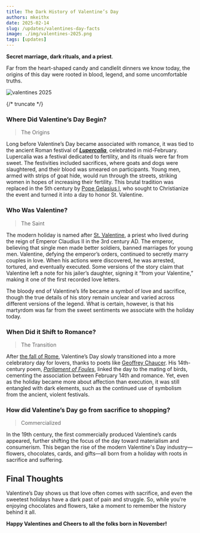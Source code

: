 ```yaml
---
title: The Dark History of Valentine’s Day
authors: mkeithx
date: 2025-02-14
slug: /updates/valentines-day-facts
image: ./img/valentines-2025.png
tags: [updates]
---
```


**Secret marriage, dark rituals, and a priest**.

Far from the heart-shaped candy and candlelit dinners we know today, the origins of this day were rooted in blood, legend, and some uncomfortable truths.


![valentines 2025](./img/valentines-2025.png)


{/* truncate */}




<!-- Valentine’s Day is often seen as a celebration of love, roses, and chocolates, but beneath the surface lies a darker history filled with sacrifice, martyrdom, and ancient rituals.  -->

### Where Did Valentine’s Day Begin?
> The Origins

Long before Valentine’s Day became associated with romance, it was tied to the ancient Roman festival of [**_Lupercalia_**](https://en.wikipedia.org/wiki/Lupercalia), celebrated in mid-February. Lupercalia was a festival dedicated to fertility, and its rituals were far from sweet. The festivities included sacrifices, where goats and dogs were slaughtered, and their blood was smeared on participants. Young men, armed with strips of goat hide, would run through the streets, striking women in hopes of increasing their fertility. This brutal tradition was replaced in the 5th century by [Pope Gelasius I](https://en.wikipedia.org/wiki/Pope_Gelasius_I), who sought to Christianize the event and turned it into a day to honor St. Valentine.

### Who Was Valentine?
> The Saint

The modern holiday is named after [St. Valentine](https://en.wikipedia.org/wiki/Saint_Valentine), a priest who lived during the reign of Emperor Claudius II in the 3rd century AD. The emperor, believing that single men made better soldiers, banned marriages for young men. Valentine, defying the emperor’s orders, continued to secretly marry couples in love. When his actions were discovered, he was arrested, tortured, and eventually executed. Some versions of the story claim that Valentine left a note for his jailer’s daughter, signing it “from your Valentine,” making it one of the first recorded love letters.

The bloody end of Valentine’s life became a symbol of love and sacrifice, though the true details of his story remain unclear and varied across different versions of the legend. What is certain, however, is that his martyrdom was far from the sweet sentiments we associate with the holiday today.

### When Did it Shift to Romance?
> The Transition

After [the fall of Rome](https://en.wikipedia.org/wiki/Fall_of_the_Western_Roman_Empire), Valentine’s Day slowly transitioned into a more celebratory day for lovers, thanks to poets like [Geoffrey Chaucer](https://en.wikipedia.org/wiki/Geoffrey_Chaucer). His 14th-century poem, *[Parliament of Foules](https://en.wikipedia.org/wiki/Parlement_of_Foules)*, linked the day to the mating of birds, cementing the association between February 14th and romance. Yet, even as the holiday became more about affection than execution, it was still entangled with dark elements, such as the continued use of symbolism from the ancient, violent festivals.

### How did Valentine’s Day go from sacrifice to shopping?
> Commercialized

In the 19th century, the first commercially produced Valentine’s cards appeared, further shifting the focus of the day toward materialism and consumerism. This began the rise of the modern Valentine's Day industry—flowers, chocolates, cards, and gifts—all born from a holiday with roots in sacrifice and suffering.

<!-- ### The Bloodshed of Love
While we now know Valentine’s Day as a celebration of affection, it’s important to remember the blood-stained history behind it. From the violent rites of Lupercalia to the martyrdom of a priest for defying a tyrant, the day has evolved from sacrifice to sentiment. Today’s box of chocolates and bouquet of roses may feel like an innocent tradition, but they are built on a long, complicated, and occasionally dark history. -->

## Final Thoughts
<!-- 
Valentine’s Day reminds us that love is often entwined with sacrifice, and that even the sweetest holidays have a past filled with blood, struggle, and pain. So, as you celebrate with chocolates and flowers, spare a thought for the dark history that made it all possible. -->

Valentine’s Day shows us that love often comes with sacrifice, and even the sweetest holidays have a dark past of pain and struggle. So, while you're enjoying chocolates and flowers, take a moment to remember the history behind it all.


**Happy Valentines and Cheers to all the folks born in November!**
